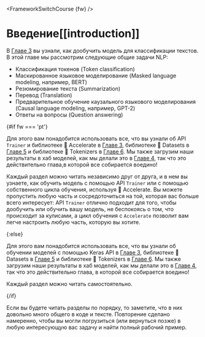 <FrameworkSwitchCourse {fw} />

# Введение[[introduction]]

<CourseFloatingBanner
    chapter={7}
    classNames="absolute z-10 right-0 top-0"
/>

В [Главе 3](../chapter3/1) вы узнали, как дообучить модель для классификации текстов. В этой главе мы рассмотрим следующие общие задачи NLP:

- Классификация токенов (Token classification)
- Маскированное языковое моделирование (Masked language modeling, например, BERT)
- Резюмирование текста (Summarization)
- Перевод (Translation)
- Предварительное обучение каузального языкового моделирования (Causal language modeling, например, GPT-2)
- Ответы на вопросы (Question answering)

{#if fw === 'pt'}

Для этого вам понадобится использовать все, что вы узнали об API `Trainer` и библиотеке 🤗 Accelerate в [Главе 3](../chapter3/1), библиотеке 🤗 Datasets в [Главе 5](../chapter5/1) и библиотеке 🤗 Tokenizers в [Главе 6](../chapter6/1). Мы также загрузим наши результаты в хаб моделей, как мы делали это в [Главе 4](../chapter4/1), так что это действительно глава,в которой все собирается воедино!

Каждый раздел можно читать независимо друг от друга, и в нем вы узнаете, как обучить модель с помощью API `Trainer` или с помощью собственного цикла обучения, используя 🤗 Accelerate. Вы можете пропустить любую часть и сосредоточиться на той, которая вас больше всего интересует: API `Trainer` отлично подходит для того, чтобы дообучить или обучить вашу модель, не беспокоясь о том, что происходит за кулисами, а цикл обучения с `Accelerate` позволит вам легче настроить любую часть, которую вы хотите.

{:else}

Для этого вам понадобится использовать все, что вы узнали об обучении моделей с помощью Keras API в [Главе 3](../chapter3/1), библиотеке 🤗 Datasets в [Главе 5](../chapter5/1) и библиотеке 🤗 Tokenizers в [Главе 6](../chapter6/1). Мы также загрузим наши результаты в хаб моделей, как мы делали это в [Главе 4](../chapter4/1), так что это действительно глава, в которой все собирается воедино!

Каждый раздел можно читать самостоятельно.

{/if}


<Tip>

Если вы будете читать разделы по порядку, то заметите, что в них довольно много общего в коде и тексте. Повторение сделано намеренно, чтобы вы могли погрузиться (или вернуться позже) в любую интересующую вас задачу и найти полный рабочий пример.

</Tip>
